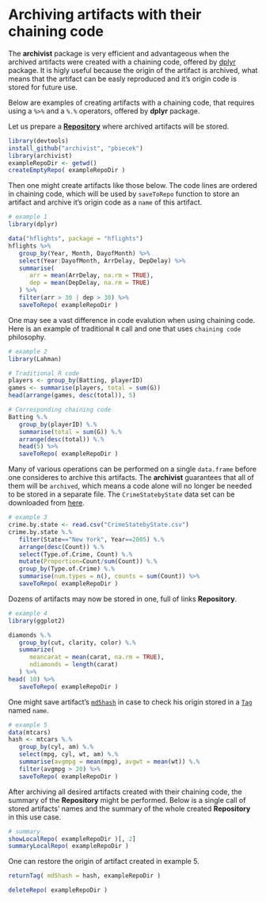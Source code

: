 <!--
%\VignetteEngine{knitr::docco_linear}
%\VignetteIndexEntry{The archivist package compendium}
-->

# Archiving artifacts with their chaining code

The **archivist** package is very efficient and advantageous when the archived artifacts were created with a chaining code, offered by [dplyr](https://github.com/hadley/dplyr) package. It is higly useful because the origin of the artifact is archived, what means that the artifact can be easly reproduced and it's origin code is stored for future use.

Below are examples of creating artifacts with a chaining code, that requires using a `%>%` and  a `%.%` operators, offered by **dplyr** package.

Let us prepare a [**Repository**](https://github.com/pbiecek/archivist/wiki/archivist-package-Repository) where archived artifacts will be stored.
```r
library(devtools)
install_github("archivist", "pbiecek")
library(archivist)
exampleRepoDir <- getwd()
createEmptyRepo( exampleRepoDir )
```

Then one might create artifacts like those below. The code lines are ordered in chaining code, which will be used by `saveToRepo` function to store an artifact and archive it's origin code as a `name` of this artifact.
```r
# example 1
library(dplyr)

data("hflights", package = "hflights")
hflights %>%
   group_by(Year, Month, DayofMonth) %>%
   select(Year:DayofMonth, ArrDelay, DepDelay) %>%
   summarise(
      arr = mean(ArrDelay, na.rm = TRUE),
      dep = mean(DepDelay, na.rm = TRUE)
   ) %>%
   filter(arr > 30 | dep > 30) %>%
   saveToRepo( exampleRepoDir )  
```

One may see a vast difference in code evalution when using chaining code.
Here is an example of traditional `R` call and one that uses `chaining code` philosophy.
```r
# example 2
library(Lahman)

# Traditional R code
players <- group_by(Batting, playerID)
games <- summarise(players, total = sum(G))
head(arrange(games, desc(total)), 5)

# Corresponding chaining code
Batting %.%
   group_by(playerID) %.%
   summarise(total = sum(G)) %.%
   arrange(desc(total)) %.%
   head(5) %>%
   saveToRepo( exampleRepoDir )
```

Many of various operations can be performed on a single `data.frame` before one consideres to archive this artifacts. The **archivist** guarantees that all of them will be `archived`, which means a code alone will no longer be needed to be stored in a separate file. The `CrimeStatebyState` data set can be downloaded from [here](https://github.com/MarcinKosinski/Museum).
```r
# example 3
crime.by.state <- read.csv("CrimeStatebyState.csv")
crime.by.state %.%
   filter(State=="New York", Year==2005) %.%
   arrange(desc(Count)) %.%
   select(Type.of.Crime, Count) %.%
   mutate(Proportion=Count/sum(Count)) %.%
   group_by(Type.of.Crime) %.%
   summarise(num.types = n(), counts = sum(Count)) %>%
   saveToRepo( exampleRepoDir )
```

Dozens of artifacts may now be stored in one, full of links **Repository**.
```r
# example 4
library(ggplot2)

diamonds %.% 
   group_by(cut, clarity, color) %.%  
   summarize(
      meancarat = mean(carat, na.rm = TRUE), 
      ndiamonds = length(carat)
   ) %>%
head( 10) %>%
   saveToRepo( exampleRepoDir )
```

One might save artifact's [`md5hash`](https://github.com/pbiecek/archivist/wiki/archivist-package-md5hash) in case to check his origin stored in a [`Tag`](https://github.com/pbiecek/archivist/wiki/archivist-package---Tags)
named `name`.
```r
# example 5
data(mtcars)
hash <- mtcars %.% 
   group_by(cyl, am) %.%
   select(mpg, cyl, wt, am) %.%
   summarise(avgmpg = mean(mpg), avgwt = mean(wt)) %.%
   filter(avgmpg > 20) %>%
   saveToRepo( exampleRepoDir )

```

After archiving all desired artifacts created with their chaining code, the summary of the **Repository** might be performed. Below is a single call of stored artifacts' names and the summary of the whole created **Repository** in this use case.

```r
# summary
showLocalRepo( exampleRepoDir )[, 2]
summaryLocalRepo( exampleRepoDir )

```

One can restore the origin of artifact created in example 5.
```r
returnTag( md5hash = hash, exampleRepoDir )
```

```r
deleteRepo( exampleRepoDir )
```



